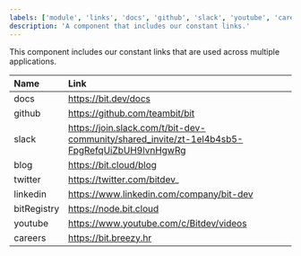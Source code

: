 ```yaml
---
labels: ['module', 'links', 'docs', 'github', 'slack', 'youtube', 'careers']
description: 'A component that includes our constant links.'
---
```


This component includes our constant links that are used across multiple applications.

| Name        | Link                                                                                         |
| :---------- | :------------------------------------------------------------------------------------------- |
| docs        | https://bit.dev/docs                                                                         |
| github      | https://github.com/teambit/bit                                                               |
| slack       | https://join.slack.com/t/bit-dev-community/shared_invite/zt-1el4b4sb5-FpgRefqUiZbUH9lvnHgwRg |
| blog        | https://bit.cloud/blog                                                                       |
| twitter     | https://twitter.com/bitdev_                                                                  |
| linkedin    | https://www.linkedin.com/company/bit-dev                                                     |
| bitRegistry | https://node.bit.cloud                                                                       |
| youtube     | https://www.youtube.com/c/Bitdev/videos                                                      |
| careers     | https://bit.breezy.hr                                                                        |
